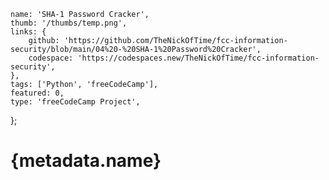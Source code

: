 	name: 'SHA-1 Password Cracker',
	thumb: '/thumbs/temp.png',
	links: {
		github: 'https://github.com/TheNickOfTime/fcc-information-security/blob/main/04%20-%20SHA-1%20Password%20Cracker',
		codespace: 'https://codespaces.new/TheNickOfTime/fcc-information-security',
	},
	tags: ['Python', 'freeCodeCamp'],
	featured: 0,
	type: 'freeCodeCamp Project',
};

# {metadata.name}
